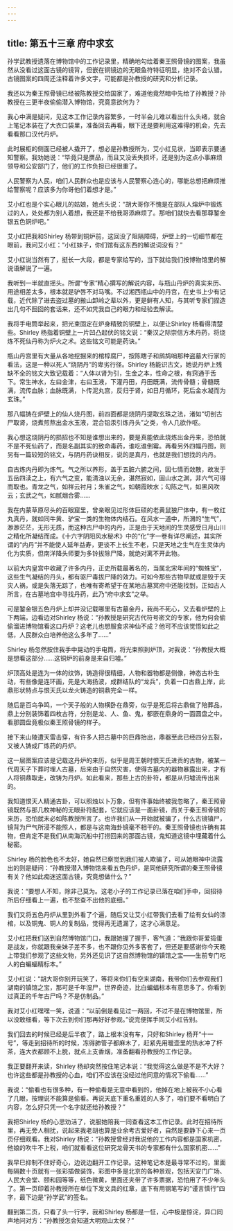 ```yaml
---
---
---
```

title: 第五十三章 府中求玄
---




孙学武教授遗落在博物馆中的工作记录里，精确地勾绘着秦王照骨镜的图案，我虽然从没看过这面古镜的镜背，但嵌在铜镜边的无眼鱼符特征明显，绝对不会认错。古镜图案的四周还注释着许多文字，可能都是孙教授的研究和分析记录。

我还以为秦王照骨镜已经被陈教授交给国家了，难道他竟然暗中先给了孙教授？孙教授在三更半夜偷偷潜入博物馆，究竟意欲何为？

我心中满是疑问，见这本工作记录内容繁多，一时半会儿难以看出什么头绪，就合上笔记本装在了大衣口袋里，准备回去再看，眼下还是要利用这难得的机会，先去看看那口汉代丹炉。

此时展柜的侧面已经被人撬开了，想必是孙教授所为，艾小红见状，当即表示要通知警察。我劝她说：“毕竟只是赝品，而且又没丢失损坏，还是别为这点小事麻烦领导和公安部门了，他们的工作负担已经很重了。

人民警察为人民，咱们人民群众也是应该与人民警察心连心的，哪能总想把麻烦推给警察呢？应该多为你哥他们着想才是。”

艾小红也是个实心眼儿的姑娘，她点头说：“胡大哥你不愧是在部队人熔炉中锻炼过的人，处处都为别人着想，我还是不给我哥添麻烦了。那咱们就快去看那尊錾金银五色铜炉吧。”

艾小红把我和Shirley 杨带到铜炉前，这回没了阻隔障碍，炉壁上的一切细节都在眼前，我问艾小红：“小红妹子，你们馆有这东西的解说词没有？”

艾小红说当然有了，挺长一大段，都是专家给写的，当下就给我们按博物馆里的解说语解说了一遍。

我听到一半就直摇头。所谓“专家”精心撰写的解说内容，与瓶山丹炉的真实来历、用途相差太多，根本就是驴唇不对马嘴。不过湘西瓶山中的丹宫，在史书上少有记载，近代除了进去盗过墓的搬山卸岭之辈以外，更是鲜有人知，与其听专家们捏造出几句不囫囵的套话来，还不如凭我自己的眼力和经验去解读。

我将手电筒举起来，把光束固定在炉身精致的铜壁上，以便让Shirley 杨看得清楚些。Shirley 杨指着铜壁上一片凹凸起伏的铭文说：“秦汉之际崇信方术丹药，将烧炼不死仙丹称为炉火之术。这些铭文可能是药诀。”

瓶山丹宫里有大量从各地挖掘来的棺椁腐尸，按陈瞎子和鹧鸪哨那种盗墓大行家的看法，这是一种以死人“烧阴丹”的卑劣行径。Shirley 杨能识古文，她说丹炉上残缺不全的铭文大致记载着：“人体以肾为引，生金之本，性命之根，有窍通于舌下。常生神水，左曰金津，右曰玉液，下灌丹田，丹田既满，流传骨髓；骨髓既满，流传血脉；血脉既满，卜传泥丸宫，反归于肾，如日月循环，死后金水凝而为玄珠。”

那八幅铸在炉壁上的仙人烧丹图，前四面都是烧阴丹提取玄珠之法，渚如“切剖古尸取肾，烧煮煎熬出金水玉液，混合铅汞引炼丹头”之类，令人几欲作呕。

我心想这烧阴丹的损招也不知是谁想出来的，要是真能依此烧炼出金丹来，恐怕就不是不死仙药了，而是名副其实的致命毒药，谁吃谁倒霉。再看另外四幅丹图，则另有一篇较短的铭文，与阴丹药诀相反，说的是真丹，也就是我们想找的内丹。

自古炼内丹即为炼气。气之所以养形，盖于五脏六腑之间，因七情而敛散，故发于五岳四渎之上，有六气之变，能清浊以无余，湛然寂如，固山水之渊，非六气可得而取也。青龙之气，如祥云衬月；朱雀之气，如朝霞映水；勾陈之气，如黑风吹云；玄武之气，如腻烟合雾……

我在内蒙草原尽头的百眼窟里，曾亲眼见过形体巨硕的老黄鼠狼尸体中，有一枚红丸真丹，就如同牛黄、驴宝一类的生物体内结石。在风水一道中，所渭的“生气”，渺渺茫茫，无形无质，而这种古尸中的内丹，正是由于天地间的生灵感受日月山川之精化所凝结而成。《十六字阴阳风水秘术》中的“化”字一卷有详尽阐述，其实所谓的“内丹”并不能使人延年益寿，更谈不上长生不老，只是天地之生气在生灵体内化为实质，但南洋降头师要为多铃拔除尸降，就绝对离不开此物。

以前大内皇宫中收藏了许多内丹，正史所载最著名的，当属北宋年间的“蜘蛛宝”，这些生气凝结的丹头，都有驱尸毒拔尸降的效力。可如今那些古物早就或是毁于天灾人祸，或是失落无踪了，也唯有寄希望于在某地古墓冥府中还能找到，正如古人所言，在古墓地宫中寻找丹药，此乃“府中求玄”之举。

可是錾金银五色丹炉上却并没记载哪里有古墓金丹，我尚不死心，又去看炉壁的上下两端，边看边对Shirley 杨说：“孙教授是研究古代符号密文的专家，他为何会偷偷溜进博物馆看这口丹炉？这老儿也想服食求神仙不成？他可不应该觉悟如此之低，人民群众白培养他这么多年了……”

Shirley 杨忽然按住我手中晃动的手电筒，将光束照到炉顶，对我说：“孙教授大概是想看这部分……这铜炉的前身是来自归墟。”

炉顶高处是连为一体的纹饰，铸造得很精细，人物和器物都是侧像，神态古朴生动，有些像是连环画，先是大海扬波，成群结队的“龙兵”，负着一口古鼎上岸，此鼎形状特点与恨天氏以龙火铸造的铜鼎完全一样。

随后是百鸟争鸣，一个天子般的人物横卧在鼎旁，似乎是死后将古鼎做了陪葬品，鼎上分别装饰着四枚古符，分别是龙、人、鱼、鬼，都嵌在鼎身的一面圆盘之中。看那圆盘竟极似秦王照骨镜的样子。

接下来山陵遭天雷击穿，有许多人把古墓中的巨鼎抬出，鼎器至此已经四分五裂，又被人铸成厂炼药的丹炉。

这一层图案应该是记载这丹炉的来历，似乎是周王朝时恨天氏进贡的古物，被某一代周天子下葬时埋人古墓，后来由于自然灾害，使得古墓内的器物暴露出来，才有人将铜鼎取走，改铸为丹炉。如此看来，那些上古的卦符，都是从归墟流传出来的。

我知道恨天人精通古卦，可以照烛以卜万象，但有件事始终被我忽略了，秦王照骨镜既然与那几枚神秘的无眼卦符配套，它就应该是一面卦镜，而关于秦王照骨镜的来历，恐怕就未必如陈教授所言了。也许我们从一开始就被骗了，什么古镜镇尸，镜背为尸气所浸不能照人，都是与这南海卦镜毫不相干的。秦王照骨镜也许确有其物，但肯定不是我们从南海沉船中打捞回来的那面古镜，鬼知道这镜中埋藏着什么秘密。

Shirley 杨的脸色也不太好，她自然已察觉到我们被人欺骗了，可从她眼神中流露出的则是疑问：“孙教授潜入博物馆来看五色丹炉，是同他研究所谓的秦王照骨镜有关？他如此痴迷这面古镜，究竟想做什么？”

我说：“要想人不知，除非己莫为。这老小子的工作记录已落在咱们手中，回招待所后仔细看上一遍，也不愁查不出他的底细。”

我们又将五色丹炉从里到外看了个遍，随后又让艾小红带我们去看了绘有女仙的漆棺，以及铜鬼、铜人的复制品，觉得再无遗漏了，这才心满意足。

艾小红把我们送到自然博物馆门口，我跟她握了握手，客气道：“我跟你哥爱捣蛋是战友，你就跟我亲妹子差不多，也不跟你见外多客套了，但还是要感谢你今天晚上带我们参观了这些文物，另外还见识了这自然博物馆的镇馆之宝——生前专门吃人的白蝙蝠精标本。”

艾小红说：“胡大哥你别开玩笑了，等将来你们有空来湖南，我带你们去参观我们湖南的镇馆之宝，那可是千年湿尸，世界奇迹，比白蝙蝠标本有意思多了。你看到过真正的千年古尸吗？不是仿制品。”

我对艾小红嘿嘿一笑，说道：“以前倒是看见过一两回，不过不是在博物馆里，所以没敢细看，等下次去到你们那再好好参观。”说完便挥手同艾小红告别。

我们回去的时候已经是后半夜了，路上根本没有车，只好和Shirley 杨开“十一号”，等走到招待所的时候，冻得肺管子都麻木了，赶紧先用暖壶里的热水冲了杯茶，连大衣都顾不上脱，就点上支香烟，准备翻看孙教授的工作记录。

我正要翻开来读，Shirley 杨却突然按住笔记本说：“我觉得这么做是不是不大好？也许这些都是孙教授的心血，咱们不应该在没经过他同意的情况下偷看……”

我说：“偷看也有很多种，有一种偷看是无意中看到的，他掉在地上被我不小心看了几眼，按理说不能算是偷看。再说天底下重名重姓的人多了，咱们要不看明白了内容，怎么好只凭一个名字就还给孙教授？”

我把Shirley 杨的心思劝活了，说服她陪我一同查看这本工作记录。此时在招待所里，再无旁人相扰，说起来我老胡也算是业余考古爱好者，自然是要静下心来一页页仔细观看。我对Shirley 杨说：“孙教授曾经对我说他的工作内容都是国家机密，他娘的吹牛不上税，咱们就看看这位研究龙骨天书的专家都有什么国家机密……”

我早巳抑制不住好奇心，边说边翻开工作记录。这种笔记本是最寻常不过的，里面每隔数十页就有一张彩插做装饰，彩图中多是北京的各种景观，包括天安门广场、人民大会堂、颐和园等等，纸色微黄，里面还夹带了许多票据，恐怕用了不少年头了。第一页印着孙教授所在单位下发文具的红章，底下有用钢笔写的“谨言慎行”四字，最下边是“孙学武”的签名。

翻到第二页，只看了头一行字，我和Shirley 杨都是一怔，心中极是惊诧，异口同声地问对方：“孙教授怎会知道大明观山太保？”